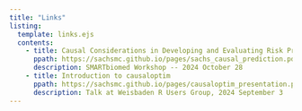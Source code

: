 ```yaml
---
title: "Links"
listing:
  template: links.ejs
  contents:
    - title: Causal Considerations in Developing and Evaluating Risk Prediction Models
      ppath: https://sachsmc.github.io/pages/sachs_causal_prediction.pdf
      description: SMARTbiomed Workshop -- 2024 October 28
    - title: Introduction to causaloptim
      ppath: https://sachsmc.github.io/pages/causaloptim_presentation.pdf
      description: Talk at Weisbaden R Users Group, 2024 September 3
---
```

